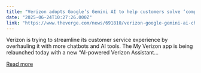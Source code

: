 ```yaml
---
title: "Verizon adopts Google’s Gemini AI to help customers solve ‘complex’ issues"
date: "2025-06-24T10:27:26.000Z"
link: "https://www.theverge.com/news/691810/verizon-google-gemini-ai-chatbot-customer-service"
---
```


Verizon is trying to streamline its customer service experience by overhauling it with more chatbots and AI tools. The My Verizon app is being relaunched today with a new “AI-powered Verizon Assistant...

[Read more](https://www.theverge.com/news/691810/verizon-google-gemini-ai-chatbot-customer-service)
